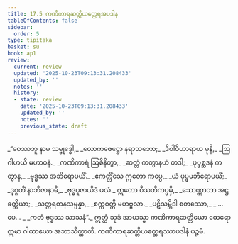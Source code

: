 ```yaml
---
title: 17.5 ကဏိကာရဆတ္တိယတ္ထေရအပဒါန
tableOfContents: false
sidebar:
  order: 5
type: tipitaka
basket: su
book: ap1
review:
  current: review
  updated: '2025-10-23T09:13:31.208433'
  updated_by: ''
  notes: ''
  history:
  - state: review
    date: '2025-10-23T09:13:31.208433'
    updated_by: ''
    notes: ''
    previous_state: draft
---
```



<ReviewStatus review={frontmatter.review} showDetails={true} />

<HypothesisAnnotation frontmatter={frontmatter} />

<DynamicBreadcrumb />

<Division number="23" book="ap1" e="ch" v="20" p="203">

<Paragraph number="2463" type="verses" book="ap1">
_“ဝေဿဘူ နာမ သမ္ဗုဒ္ဓေါ,_  
_လောကဇေဋ္ဌော နရာသဘော;_  
_ဒိဝါဝိဟာရာယ မုနိ,_  
_ဩဂါဟယိ မဟာဝနံ._  

</Paragraph>

</Division>
<Division number="24" book="ap1" e="ch" v="20" p="203">

<Paragraph number="2464" type="verses" book="ap1">
_ကဏိကာရံ ဩစိနိတွာ,_  
_ဆတ္တံ ကတွာနဟံ တဒါ;_  
_ပုပ္ဖစ္ဆဒနံ ကတွာန,_  
_ဗုဒ္ဓဿ အဘိရောပယိံ._  

</Paragraph>

</Division>
<Division number="25" book="ap1" e="ch" v="20" p="203">

<Paragraph number="2465" type="verses" book="ap1">
_ဧကတ္တိံသေ ဣတော ကပ္ပေ,_  
_ယံ ပုပ္ဖမဘိရောပယိံ;_  
_ဒုဂ္ဂတိံ နာဘိဇာနာမိ,_  
_ဗုဒ္ဓပူဇာယိဒံ ဖလံ._  

</Paragraph>

</Division>
<Division number="26" book="ap1" e="ch" v="20" p="203">

<Paragraph number="2466" type="verses" book="ap1">
ဣတော ဝီသတိကပ္ပမှိ,_  
_သောဏ္ဏာဘာ အဋ္ဌ ခတ္တိယာ;_  
_သတ္တရတနသမ္ပန္နာ,_  
_စက္ကဝတ္တီ မဟဗ္ဗလာ._  

</Paragraph>

</Division>
<Division number="27" book="ap1" e="ch" v="20" p="203">

<Paragraph number="2467" type="verses" book="ap1">
_ပဋိသမ္ဘိဒါ စတဿော,_  
_ …ပေ… _  
_ကတံ ဗုဒ္ဓဿ သာသနံ”._  

</Paragraph>

<Paragraph number="2468" book="ap1">
ဣတ္ထံ သုဒံ အာယသ္မာ ကဏိကာရဆတ္တိယော ထေရော ဣမာ ဂါထာယော အဘာသိတ္ထာတိ.

</Paragraph>
</Division>

<Paragraph number="2469" type="center" book="ap1">
ကဏိကာရဆတ္တိယတ္ထေရဿာပဒါနံ ပဉ္စမံ.
</Paragraph>